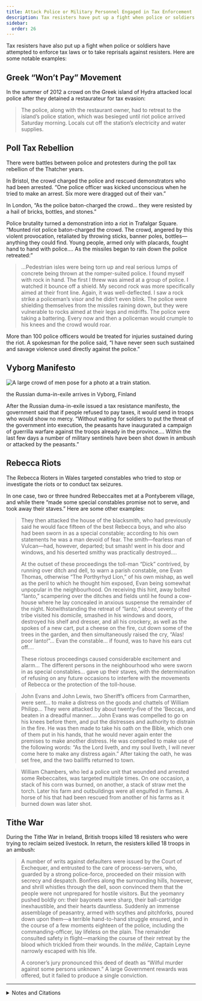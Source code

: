 ```yaml
---
title: Attack Police or Military Personnel Engaged in Tax Enforcement
description: Tax resisters have put up a fight when police or soldiers attempt to enforce tax laws or take reprisals against resisters.
sidebar:
  order: 26
---
```


Tax resisters have also put up a fight when police or soldiers have attempted to enforce tax laws or to take reprisals against resisters.
Here are some notable examples:

## <Badge text="Example" size="medium" /> Greek “Won’t Pay” Movement

In the summer of 2012 a crowd on the Greek island of Hydra attacked local police after they detained a restaurateur for tax evasion:

> The police, along with the restaurant owner, had to retreat to the island’s police station, which was besieged until riot police arrived Saturday morning.
> Locals cut off the station’s electricity and water supplies.

## <Badge text="Example" size="medium" /> Poll Tax Rebellion

There were battles between police and protesters during the poll tax rebellion of the Thatcher years.

In Bristol, the crowd charged the police and rescued demonstrators who had been arrested.
“One police officer was kicked unconscious when he tried to make an arrest.
Six more were dragged out of their van.”

In London, “As the police baton-charged the crowd… they were resisted by a hail of bricks, bottles, and stones.”

Police brutality turned a demonstration into a riot in Trafalgar Square.
“Mounted riot police baton-charged the crowd.
The crowd, angered by this violent provocation, retaliated by throwing sticks, banner poles, bottles—anything they could find.
Young people, armed only with placards, fought hand to hand with police.…
As the missiles began to rain down the police retreated:”

> …Pedestrian isles were being torn up and real serious lumps of concrete being thrown at the romper-suited police.
> I found myself with rock in hand.
> The first I threw was aimed at a group of police.
> I watched it bounce off a shield.
> My second rock was more specifically aimed at their front line.
> Again, it was well-deflected.
> I saw a rock strike a policeman’s visor and he didn’t even blink.
> The police were shielding themselves from the missiles raining down, but they were vulnerable to rocks aimed at their legs and midriffs.
> The police were taking a battering.
> Every now and then a policeman would crumple to his knees and the crowd would roar.

More than 100 police officers would be treated for injuries sustained during the riot.
A spokesman for the police said, “I have never seen such sustained and savage violence used directly against the police.”

## <Badge text="Example" size="medium" /> Vyborg Manifesto

![A large crowd of men pose for a photo at a train station.](../../../assets/vyborg.gif)
<figcaption>the Russian duma-in-exile arrives in Vyborg, Finland</figcaption>

After the Russian duma-in-exile issued a tax resistance manifesto, the government said that if people refused to pay taxes, it would send in troops who would show no mercy.
“Without waiting for soldiers to put the threat of the government into execution, the peasants have inaugurated a campaign of guerrilla warfare against the troops already in the province.…
Within the last few days a number of military sentinels have been shot down in ambush or attacked by the peasants.”

## <Badge text="Example" size="medium" /> Rebecca Riots

The Rebecca Rioters in Wales targeted constables who tried to stop or investigate the riots or to conduct tax seizures.

In one case, two or three hundred Rebeccaites met at a Pontyberem village, and while there “made some special constables promise not to serve, and took away their staves.”
Here are some other examples:

> They then attacked the house of the blacksmith, who had previously said he would face fifteen of the best Rebecca boys, and who also had been sworn in as a special constable; according to his own statements he was a man devoid of fear.
> The smith—fearless man of Vulcan—had, however, departed; but smash! went in his door and windows, and his deserted smithy was practically destroyed.…
>
> At the outset of these proceedings the toll-man “Dick” contrived, by running over ditch and dell, to warn a parish constable, one Evan Thomas, otherwise “The Porthyrhyd Lion,” of his own mishap, as well as the peril to which he thought him exposed, Evan being somewhat unpopular in the neighbourhood.
> On receiving this hint, away bolted “Ianto,” scampering over the ditches and fields until he found a cow-house where he lay concealed in anxious suspense the remainder of the night.
> Notwithstanding the retreat of “Ianto,” about seventy of the tribe visited his domicile, smashed in his windows and doors, destroyed his shelf and dresser, and all his crockery, as well as the spokes of a new cart, put a cheese on the fire, cut down some of the trees in the garden, and then simultaneously raised the cry, “Alas! poor Ianto!”…
> Evan the constable… if found, was to have his ears cut off.…
>
> These riotous proceedings caused considerable excitement and alarm…
> The different persons in the neighbourhood who were sworn in as special constables… gave up their staves, with the determination of refusing on any future occasions to interfere with the movements of Rebecca or the protection of the toll-house.

> John Evans and John Lewis, two Sheriff’s officers from Carmarthen, were sent… to make a distress on the goods and chattels of William Philipp…
> They were attacked by about twenty-five of the ’Beccas, and beaten in a dreadful manner.…
> John Evans was compelled to go on his knees before them, and put the distresses and authority to distrain in the fire.
> He was then made to take his oath on the Bible, which one of them put in his hands, that he would never again enter the premises to make another distress.
> He was compelled to make use of the following words: “As the Lord liveth, and my soul liveth, I will never come here to make any distress again.”
> After taking the oath, he was set free, and the two bailiffs returned to town.

> William Chambers, who led a police unit that wounded and arrested some Rebeccaites, was targeted multiple times.
> On one occasion, a stack of his corn was burned, on another, a stack of straw met the torch.
> Later his farm and outbuildings were all engulfed in flames.
> A horse of his that had been rescued from another of his farms as it burned down was later shot.

## <Badge text="Example" size="medium" /> Tithe War

During the Tithe War in Ireland, British troops killed 18 resisters who were trying to reclaim seized livestock.
In return, the resisters killed 18 troops in an ambush:

> A number of writs against defaulters were issued by the Court of Exchequer, and entrusted to the care of process-servers, who, guarded by a strong police-force, proceeded on their mission with secrecy and despatch.
> Bonfires along the surrounding hills, however, and shrill whistles through the dell, soon convinced them that the people were not unprepared for hostile visitors.
> But the yeomanry pushed boldly on: their bayonets were sharp, their ball-cartridge inexhaustible, and their hearts dauntless.
> Suddenly an immense assemblage of peasantry, armed with scythes and pitchforks, poured down upon them—a terrible hand-to-hand struggle ensured, and in the course of a few moments eighteen of the police, including the commanding-officer, lay lifeless on the plain.
> The remainder consulted safety in flight&mdash;marking the course of their retreat by the blood which trickled from their wounds.
> In the <i>mêlée</i>, Captain Leyne narrowly escaped with his life.
>
> A coroner’s jury pronounced this deed of death as “Wilful murder against some persons unknown.”
> A large Government rewards was offered, but it failed to produce a single conviction.

<hr />

<details>
<summary>Notes and Citations</summary>

* [“Island authorities denounce attack on tax police”](https://finance.yahoo.com/news/island-authorities-denounce-attack-tax-133812046.html) Associated Press 19 August 2012
* Burns, Danny <i>Poll Tax Rebellion</i> AK Press (1992), pp. 85, 89 (quoting a rioter who was quoted in the New Statesman, 6 April 1990), 98
* “Massacre of Peasants Threatened” <i>Syracuse Journal</i> 27 September 1906, p. 1
* A letter by George Rice Trevor quoted in an appendix to Evans, Henry Tobit <i>Rebecca Riots!</i> (2010 ed.) p. 213
* Evans, Henry Tobit <i>Rebecca Riots!</i> (2010 ed.), pp. 113–14, 151, 156, 167
* Fitzpatrick, William John <i>The Life, Times, and Correspondence of the Right Rev. Dr. Doyle</i>, Vol. II (1862), [p. 272](https://archive.org/details/lifetimesandcor05fitzgoog/page/272/mode/1up)

</details>

